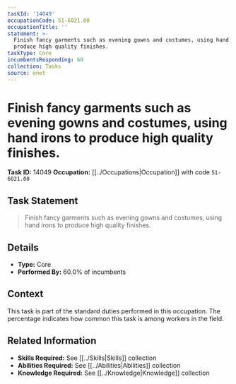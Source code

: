 ```yaml
---
taskId: '14049'
occupationCode: 51-6021.00
occupationTitle: ''
statement: >-
  Finish fancy garments such as evening gowns and costumes, using hand irons to
  produce high quality finishes.
taskType: Core
incumbentsResponding: 60
collection: Tasks
source: onet
---
```

# Finish fancy garments such as evening gowns and costumes, using hand irons to produce high quality finishes.

**Task ID:** 14049
**Occupation:** [[../Occupations|Occupation]] with code `51-6021.00`

## Task Statement

> Finish fancy garments such as evening gowns and costumes, using hand irons to produce high quality finishes.

## Details

- **Type:** Core
- **Performed By:** 60.0% of incumbents

## Context

This task is part of the standard duties performed in this occupation. The percentage indicates how common this task is among workers in the field.

## Related Information

- **Skills Required:** See [[../Skills|Skills]] collection
- **Abilities Required:** See [[../Abilities|Abilities]] collection
- **Knowledge Required:** See [[../Knowledge|Knowledge]] collection
